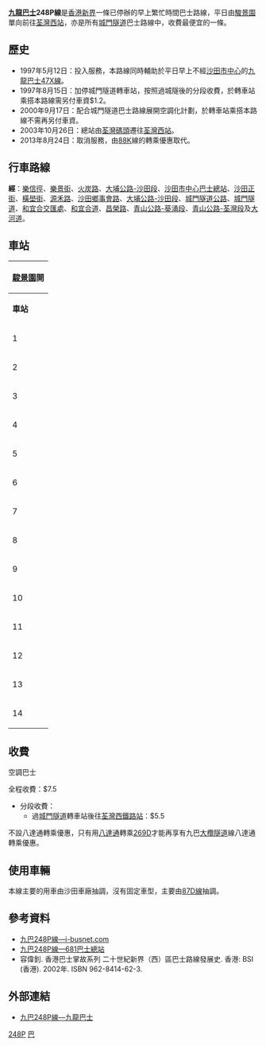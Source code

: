 {{公共汽車路線基礎資訊
|路線名稱             = 九龍巴士248P線
|外文名稱             = KMB Route 248P
|代表圖像             = 
|代表圖像二           = 
|經營者               = 九龍巴士
|所屬車廠             = 沙田車廠（S）
|路線用車             = 
|起點站               = [[駿景園巴士總站|駿景園]]
|途經地點             = [[沙田市中心|沙田市中心]]<br>[[城門隧道|城門隧道]]
|終點站               = [[荃灣西站公共運輸交匯處|荃灣西站]]
|路線性質             = 早上繁忙時間單程線
|全程行駛里程         = 15.8公里
|全程行車時間         = 50分鐘
|服務時間             = 星期一至六
|起點站服務時間       = 0740-0800
|終點站服務時間       = 
|班次頻率             = 固定班次2班
|全程收費             = $7.5
|分段收費站點         = 可風中學往荃灣西站：$5.5
|去程分段收費站點     = 
|回程分段收費站點     = 
|服務時間以外替代路線 = [[九龍巴士88K線|九巴88K]]↔[[九龍巴士48X線|48X]]/[[九龍巴士49X線|49X]]
|主要競爭交通         = 
}}

'''[[九龍巴士|九龍巴士]]248P線'''是[[香港|香港]][[新界|新界]]一條已停辦的早上繁忙時間巴士路線，平日由[[駿景園|駿景園]]單向前往[[荃灣西站公共運輸交匯處|荃灣西站]]，亦是所有[[城門隧道|城門隧道]]巴士路線中，收費最便宜的一條。

==歷史==
*1997年5月12日：投入服務，本路線同時輔助於平日早上不經[[沙田市中心|沙田市中心]]的[[九龍巴士47X線|九龍巴士47X線]]。
*1997年8月15日：加停城門隧道轉車站，按照過城隧後的分段收費，於轉車站乘搭本路線需另付車資$1.2。
*2000年9月17日：配合城門隧道巴士路線展開空調化計劃，於轉車站乘搭本路線不需再另付車資。
*2003年10月26日：總站由[[荃灣碼頭|荃灣碼頭]]遷往[[荃灣西站|荃灣西站]]。 
*2013年8月24日：取消服務，由[[九龍巴士88K線|88K]]線的轉乘優惠取代。

==行車路線==
'''經'''：[[樂信徑|樂信徑]]、[[樂景街|樂景街]]、[[火炭路|火炭路]]、[[大埔公路-沙田段|大埔公路-沙田段]]、[[沙田市中心巴士總站|沙田市中心巴士總站]]、[[沙田正街|沙田正街]]、[[橫壆街|橫壆街]]、[[源禾路|源禾路]]、[[沙田鄉事會路|沙田鄉事會路]]、[[大埔公路-沙田段|大埔公路-沙田段]]、[[城門隧道公路|城門隧道公路]]、[[城門隧道|城門隧道]]、[[和宜合交匯處|和宜合交匯處]]、[[和宜合道|和宜合道]]、[[昌榮路|昌榮路]]、[[青山公路-葵涌段|青山公路-葵涌段]]、[[青山公路-荃灣段|青山公路-荃灣段]]及[[大河道|大河道]]。

==車站==
{| class="wikitable" style="text-align: center"
! colspan="3" | [[駿景園|駿景園]]開
|-
| '''車站'''||'''車站名稱'''||'''位置'''
|-
| 1||[[駿景園|駿景園]]巴士總站||[[駿景園巴士總站|駿景園巴士總站]]
|-
| 2||[[銀禧花園|銀禧花園]]||rowspan=2|[[樂景街|樂景街]]
|-
| 3||[[火炭站|火炭站]]
|-
| 4||[[沙田市中心|沙田市中心]]巴士總站||[[沙田市中心巴士總站|沙田市中心巴士總站]]
{{Routemapbreak|colspan=3|{{SR|9}}[[大埔公路-沙田段|大埔公路-沙田段]]至[[城門隧道|城門隧道]]}}
|-
| 5||[[城門隧道轉車站|城門隧道轉車站]]||[[城門隧道公路|城門隧道公路]]
{{Routemapbreak|colspan=3|[[和宜合交匯處|和宜合交匯處]]}}
|-
| 6||[[可風中學|可風中學]]||rowspan=3|[[和宜合道|和宜合道]]
|-
| 7||[[梨木樹邨|梨木樹邨]]
|-
| 8||[[和宜合道運動埸|和宜合道運動埸]]
|-
| 9||colspan=2|[[昌榮路|昌榮路]]
|-
| 10||[[健全街|健全街]]||rowspan=2|[[青山公路－葵涌段|青山公路－葵涌段]]
|-
| 11||[[大窩口站|大窩口站]]
|-
| 12||[[眾安街|眾安街]]||[[青山公路－荃灣段|青山公路－荃灣段]]
|-
| 13||colspan=2|[[大河道|大河道]]
|-
| 14||[[荃灣西站|荃灣西站]]巴士總站||[[荃灣西站公共運輸交匯處|荃灣西站公共運輸交匯處]]
|}

==收費==
;空調巴士
全程收費：$7.5
*分段收費：
**過[[城門隧道|城門隧道]]轉車站後往[[荃灣西站|荃灣西鐵路站]]：$5.5

不設八達通轉乘優惠，只有用[[八達通|八達通]]轉乘[[九龍巴士269D線|269D]]才能再享有九巴[[大欖隧道|大欖隧道]]線八達通轉乘優惠。

==使用車輛==
本線主要的用車由沙田車廠抽調，沒有固定車型，主要由[[九龍巴士87D線|87D線]]抽調。

==參考資料==
*[https://web.archive.org/web/20080612183504/http://www.i-busnet.com/busroute/kmb/kmbr248p.php 九巴248P線—i-busnet.com]
*[http://www.681busterminal.com/248p.html 九巴248P線—681巴士總站] {{Wayback|url=http://www.681busterminal.com/248p.html |date=20160305053224 }}
*容偉釗. 香港巴士掌故系列 二十世紀新界（西）區巴士路線發展史. 香港: BSI (香港). 2002年. ISBN 962-8414-62-3.

==外部連結==
*[http://www.kmb.hk/chinese.php?page=search&prog=route_no.php&route_no=248P 九巴248P線—九龍巴士]

[[Category:已取消九龍巴士路線|248P]]
[[Category:2013年香港廢除|巴]]
